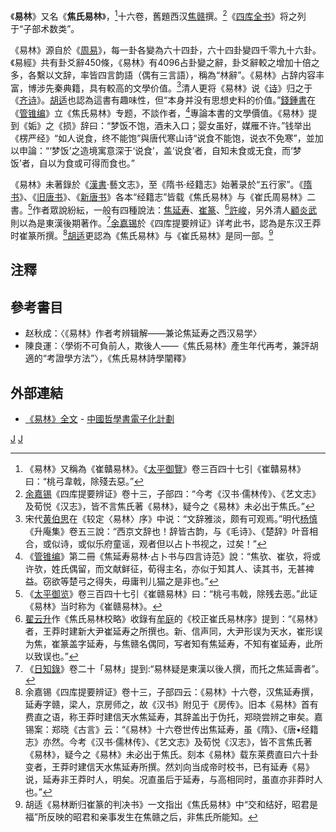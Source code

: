 《'''易林'''》又名《'''焦氏易林'''》，<ref>《易林》又稱為《崔贛易林》。《[[太平御覽|太平御覽]]》卷三百四十七引《崔贛易林》曰：“桃弓韋戟，除殘去惡。”</ref>十六卷，舊題西汉[[焦赣|焦赣]]撰。<ref>[[余嘉锡|余嘉锡]]《四库提要辨证》卷十三，子部四：“今考《汉书·儒林传》、《艺文志》及荀悦《汉志》，皆不言焦氏著《易林》，疑今之《易林》未必出于焦氏。”</ref>《[[四库全书|四库全书]]》将之列于“子部术数类”。

《易林》源自於《[[周易|周易]]》，每一卦各變為六十四卦，六十四卦變四千零九十六卦。《易經》共有卦爻辭450條，《易林》有4096占卦變之辭，卦爻辭較之增加十倍之多，各繫以文辞，率皆四言韵語（偶有三言語），稱為“林辭”。《易林》占辞内容丰富，博涉先秦典籍，具有較高的文學价值。<ref>宋代[[黄伯思|黄伯思]]在《较定〈易林〉序》中说：“文辞雅淡，颇有可观焉。”明代[[杨慎|杨慎]]《升庵集》卷五三說：“西京文辞也！辞皆古韵，与《毛诗》、《楚辞》叶音相合，或似诗，或似乐府童谣，观者但以占卜书视之，过矣！”</ref>清人更将《易林》说《[[诗|诗]]》归之于《[[齐诗|齐诗]]》。[[胡适|胡适]]也認為這書有趣味性，但“本身并没有思想史料的价值。”[[錢鍾書|錢鍾書]]在《[[管锥编|管锥编]]》立《焦氏易林》专题，不談作者，<ref>《[[管锥编|管锥编]]》第二冊《焦延寿易林·占卜书与四言诗范》說：“焦欤、崔欤，将或许欤，姓氏偶留，而文献鲜征，荀得主名，亦似于知其人、读其书，无甚裨益。窃欲等楚弓之得失，毋庸判儿猫之是非也。”</ref>專論本書的文學價值。《易林》提到《姤》之《损》辞曰：“梦饭不饱，酒未入口；婴女虽好，媒雁不许。”钱举出《楞严经》“如人说食，终不能饱”與唐代寒山诗“说食不能饱，说衣不免寒”，並加以申論：“‘梦饭’之造境寓意深于‘说食’，盖‘说食’者，自知未食或无食，而‘梦饭’者，自以为食或可得而食也。”

《易林》未著錄於《[[漢書|漢書]]·藝文志》，至《隋书·经籍志》始著录於“五行家”。《[[隋书|隋书]]》、《[[旧唐书|旧唐书]]》、《[[新唐书|新唐书]]》各本“经籍志”皆载《焦氏易林》与《崔氏周易林》二書。<ref>《[[太平御览|太平御览]]》卷三百四十七引《崔赣易林》曰：“桃弓韦戟，除残去恶。”此证《易林》当时称为《崔赣易林》。</ref>作者眾說紛紜，一般有四種說法：[[焦延寿|焦延寿]]、[[崔篆|崔篆]]、<ref>[[翟云升|翟云升]]作《焦氏易林校略》收錄有[[牟庭|牟庭]]的《校正崔氏易林序》提到：“《易林》者，王莽时建新大尹崔延寿之所撰也。新、信声同，大尹形误为天水，崔形误为焦，崔篆盖字延寿，与焦赣名偶同，写者知有焦延寿，不知有崔延寿，此所以致误也。”</ref>[[許峻|許峻]]，另外清人[[顧炎武|顧炎武]]則以為是東漢後期著作。<ref>《[[日知錄|日知錄]]》卷二十「易林」提到:“易林疑是東漢以後人撰，而托之焦延壽者”。</ref>[[余嘉锡|余嘉锡]]於《四库提要辨证》详考此书，認為是东汉王莽时崔篆所撰。<ref>余嘉锡《四库提要辨证》卷十三，子部四云：《易林》十六卷，汉焦延寿撰，延寿字赣，梁人，京房师之，故《汉书》附见于《房传》。旧本《易林》首有费直之语，称王莽时建信天水焦延寿，其辞盖出于伪托，郑晓尝辨之审矣。嘉锡案：郑晓《古言》云：“《易林》十六卷世传出焦延寿，虽《隋》、《唐•经籍志》亦然。今考《汉书·儒林传》、《艺文志》及荀悦《汉志》，皆不言焦氏著《易林》，疑今之《易林》未必出于焦氏。刻本《易林》载东莱费直曰六十卦变者，王莽时建信天水焦延寿所撰。然刘向当成帝时校书，已有延寿《易》说，延寿非王莽时人，明矣。况直虽后于延寿，与高相同时，虽直亦非莽时人也。”</ref>[[胡适|胡适]]更認為《焦氏易林》与《崔氏易林》是同一部。<ref>胡适《易林断归崔篆的判决书》一文指出《焦氏易林》中“交和结好，昭君是福”所反映的昭君和亲事发生在焦赣之后，非焦氏所能知。</ref>

==注釋==
{{reflist|2}}

==參考書目==
* 赵秋成：〈《易林》作者考辨辑解——兼论焦延寿之西汉易学〉
* 陳良運：〈學術不可負前人，欺後人——《焦氏易林》產生年代再考，兼評胡適的“考證學方法”〉，《焦氏易林詩學闡釋》

==外部連結==
*[http://ctext.org/jiaoshi-yilin/zh 《易林》全文] {{Wayback|url=http://ctext.org/jiaoshi-yilin/zh |date=20201003045036 }} - [[中國哲學書電子化計劃|中國哲學書電子化計劃]]

[[Category:子部術數類|J]]
[[Category:易經|J]]